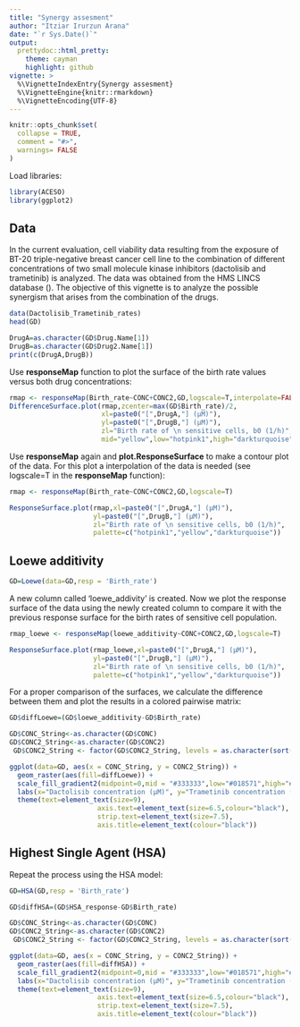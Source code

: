 ```yaml
---
title: "Synergy assesment"
author: "Itziar Irurzun Arana"
date: "`r Sys.Date()`"
output:  
  prettydoc::html_pretty:
    theme: cayman 
    highlight: github
vignette: >
  %\VignetteIndexEntry{Synergy assesment}
  %\VignetteEngine{knitr::rmarkdown}
  %\VignetteEncoding{UTF-8}
---
```


```r
knitr::opts_chunk$set(
  collapse = TRUE,
  comment = "#>",
  warnings= FALSE
)
```

Load libraries:
```r
library(ACESO)
library(ggplot2)
```

## Data
In the current evaluation, cell viability data resulting from the exposure of BT-20 triple-negative breast cancer cell line  to the combination of different concentrations of two small molecule kinase inhibitors (dactolisib and trametinib) is analyzed. The data was obtained from the HMS LINCS database (\url{https://lincs.hms.harvard.edu/}). The objective of this vignette is to analyze the possible synergism that arises from the combination of the drugs. 

```r
data(Dactolisib_Trametinib_rates)
head(GD)

DrugA=as.character(GD$Drug.Name[1])
DrugB=as.character(GD$Drug2.Name[1])
print(c(DrugA,DrugB))
```
Use **responseMap** function to plot the surface of the birth rate values versus both drug concentrations:
```r
rmap <- responseMap(Birth_rate~CONC+CONC2,GD,logscale=T,interpolate=FALSE)
DifferenceSurface.plot(rmap,zcenter=max(GD$Birth_rate)/2,
                       xl=paste0("[",DrugA,"] (µM)"),
                       yl=paste0("[",DrugB,"] (µM)"),
                       zl="Birth rate of \n sensitive cells, b0 (1/h)",
                       mid="yellow",low="hotpink1",high="darkturquoise")

```

Use **responseMap** again and **plot.ResponseSurface** to make a contour plot of the data. For this plot a interpolation of the data is needed (see logscale=T in the **responseMap** function):
```r
rmap <- responseMap(Birth_rate~CONC+CONC2,GD,logscale=T)

ResponseSurface.plot(rmap,xl=paste0("[",DrugA,"] (µM)"),
                     yl=paste0("[",DrugB,"] (µM)"),
                     zl="Birth rate of \n sensitive cells, b0 (1/h)",
                     palette=c("hotpink1","yellow","darkturquoise"))

```
## Loewe additivity
```r
GD=Loewe(data=GD,resp = 'Birth_rate')
```
A new column called 'loewe_addivity' is created.
Now we plot the response surface of the data using the newly created column to compare it with the previous response surface for the birth rates of sensitive cell population.
```r
rmap_loewe <- responseMap(loewe_additivity~CONC+CONC2,GD,logscale=T)

ResponseSurface.plot(rmap_loewe,xl=paste0("[",DrugA,"] (µM)"),
                     yl=paste0("[",DrugB,"] (µM)"),
                     zl="Birth rate of \n sensitive cells, b0 (1/h)",
                     palette=c("hotpink1","yellow","darkturquoise"))
```                     

For a proper comparison of the surfaces, we calculate the difference between them and plot the results in a colored pairwise matrix:

```r
GD$diffLoewe=(GD$loewe_additivity-GD$Birth_rate)

GD$CONC_String<-as.character(GD$CONC)
GD$CONC2_String<-as.character(GD$CONC2)
 GD$CONC2_String <- factor(GD$CONC2_String, levels = as.character(sort(as.numeric(unique(GD$CONC2_String)))))

ggplot(data=GD, aes(x = CONC_String, y = CONC2_String)) + 
  geom_raster(aes(fill=diffLoewe)) + 
  scale_fill_gradient2(midpoint=0,mid = "#333333",low="#018571",high="#FFCC00","Loewe score")+
  labs(x="Dactolisib concentration (µM)", y="Trametinib concentration (µM)") +
  theme(text=element_text(size=9),
                      axis.text=element_text(size=6.5,colour="black"),
                      strip.text=element_text(size=7.5),
                      axis.title=element_text(colour="black"))

```

## Highest Single Agent (HSA)
Repeat the process using the HSA model:
```r
GD=HSA(GD,resp = 'Birth_rate')

GD$diffHSA=(GD$HSA_response-GD$Birth_rate)

GD$CONC_String<-as.character(GD$CONC)
GD$CONC2_String<-as.character(GD$CONC2)
 GD$CONC2_String <- factor(GD$CONC2_String, levels = as.character(sort(as.numeric(unique(GD$CONC2_String)))))

ggplot(data=GD, aes(x = CONC_String, y = CONC2_String)) + 
  geom_raster(aes(fill=diffHSA)) + 
  scale_fill_gradient2(midpoint=0,mid = "#333333",low="#018571",high="#FFCC00","HSA score")+
  labs(x="Dactolisib concentration (µM)", y="Trametinib concentration (µM)") +
  theme(text=element_text(size=9),
                      axis.text=element_text(size=6.5,colour="black"),
                      strip.text=element_text(size=7.5),
                      axis.title=element_text(colour="black"))
```





